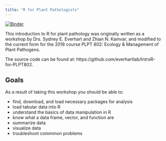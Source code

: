 ```yaml
---
title: "R for Plant Pathologists"
---
```


[![Binder](https://mybinder.org/badge.svg)](https://mybinder.org/v2/gh/everhartlab/IntroR-for-PLPT802/master?urlpath=rstudio)


This introduction to R for plant pathology was originally written as a workshop by Drs. Sydney E. Everhart and Zhian N. Kamvar, and modified to the current form for the 2018 course PLPT 802: Ecology & Management of Plant Pathogens. 

The source code can be found at: 
https://github.com/everhartlab/IntroR-for-PLPT802.

## Goals

As a result of taking this workshop you should be able to:

 - find, download, and load necessary packages for analysis
 - load tabular data into R
 - understand the basics of data manipulation in R
 - know what a data frame, vector, and function are
 - summarize data
 - visualize data
 - troubleshoot commmon problems

